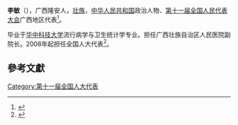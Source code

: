 '''李敏'''（{{bd|1962年||}}），广西隆安人，[[壮族|壮族]]，[[中华人民共和国|中华人民共和国]]政治人物、[[第十一届全国人民代表大会|第十一届全国人民代表大会]]广西地区代表<ref>{{cite web|author=新华网|title=第十一届全国人大代表|url=http://news.xinhuanet.com/ziliao/2008-03/03/content_7708230.htm?node=36628|publisher=新华网|accessdate=2014-01-07|archive-date=2014-01-10|archive-url=https://web.archive.org/web/20140110211415/http://news.xinhuanet.com/ziliao/2008-03/03/content_7708230.htm?node=36628|dead-url=no}}</ref>。

毕业于[[华中科技大学|华中科技大学]]流行病学与卫生统计学专业。担任广西壮族自治区人民医院副院长。2008年起担任全国人大代表<ref>{{cite news|title=全国人大代表信息-李敏|url= http://210.82.31.1:8084/delegate/viewDelegate.action?dbid=111973|accessdate=2013-04-05|newspaper=全国人大网|archive-url=https://web.archive.org/web/20140522092448/http://www.npc.gov.cn/delegate/viewDelegate.action?dbid=111973|archive-date=2014-05-22|dead-url=yes}}</ref>。

==參考文獻==
{{reflist}}
[[Category:第十一届全国人大代表|Category:第十一届全国人大代表]]